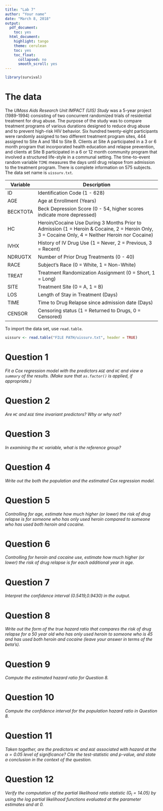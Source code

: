 ```yaml
---
title: "Lab 7"
author: "Your name"
date: "March 8, 2018"
output:
  pdf_document:
    toc: yes
  html_document:
    highlight: tango
    theme: cerulean
    toc: yes
    toc_float:
      collapsed: no
      smooth_scroll: yes
---
```



```r
library(survival)
```

# The data

The *UMass Aids Research Unit IMPACT (UIS) Study* was a 5-year project (1989-1994) consisting of two concurrent randomized trials of residential treatment for drug abuse. The purpose of the study was to compare treatment programs of various durations designed to reduce drug abuse and to prevent high-risk HIV behavior. Six hundred twenty-eight participants were randomly assigned to two different treatment program sites, 444 assigned to Site A and 184 to Site B. Clients at Site A participated in a 3 or 6 month program that incorporated health education and relapse prevention, and clients at Site B participated in a 6 or 12 month community program that involved a structured life-style in a communal setting. The time-to-event random variable `TIME` measures the days until drug relapse from admission to the treatment program. There is complete information on 575 subjects. The data set name is `uissurv.txt`.

Variable | Description
---------|--------------------------------------------
ID       | Identification Code (1 - 628)
AGE      | Age at Enrollment  (Years)
BECKTOTA | Beck Depression Score (0 - 54, higher scores indicate more depressed)
HC       | Heroin/Cocaine Use During 3 Months Prior to Admission (1 = Heroin & Cocaine, 2 = Heroin Only, 3 = Cocaine Only, 4 = Neither Heroin nor Cocaine)
IVHX     | History of IV Drug Use (1 = Never, 2 = Previous, 3 = Recent)
NDRUGTX  | Number of Prior Drug Treatments (0 - 40)
RACE     | Subject's Race (0 = White, 1 = Non-White)
TREAT    | Treatment Randomization Assignment (0 = Short, 1 = Long)
SITE     | Treatment Site (0 = A, 1 = B)
LOS      | Length of Stay in Treatment (Days)
TIME     | Time to Drug Relapse since admission date (Days)
CENSOR   | Censoring status (1 = Returned to Drugs, 0 = Censored)

To import the data set, use `read.table`.

```r
uissurv <- read.table("FILE PATH/uissurv.txt", header = TRUE)
```


# Question 1

*Fit a Cox regression model with the predictors `AGE` and `HC` and view a `summary` of the results.  (Make sure that `as.factor()` is applied, if appropriate.)*



# Question 2
*Are `HC` and `AGE` time invariant predictors?  Why or why not?*



# Question 3
*In examining the `HC` variable, what is the reference group?*



# Question 4
*Write out the both the population and the estimated Cox regression model.*



# Question 5
*Controlling for age, estimate how much higher (or lower) the risk of drug relapse is for someone who has only used heroin compared to someone who has used both heroin and cocaine.*



# Question 6
*Controlling for heroin and cocaine use, estimate how much higher (or lower) the risk of drug relapse is for each additional year in age.*



# Question 7
*Interpret the confidence interval (0.5419,0.9430) in the output.*



# Question 8
*Write out the form of the true hazard ratio that compares the risk of drug relapse for a 50 year old who has only used heroin to someone who is 45 and has used both heroin and cocaine (leave your answer in terms of the beta's).*



# Question 9
*Compute the estimated hazard ratio for Question 8.*




# Question 10
*Compute the confidence interval for the population hazard ratio in Question 8.*



# Question 11
*Taken together, are the predictors `HC` and `AGE` associated with hazard at the $\alpha = 0.05$ level of significance?  Cite the test-statistic and $p$-value, and state a conclusion in the context of the question.*



# Question 12
*Verify the computation of the partial likelihood ratio statistic ($G_l=14.05$) by using the log partial likelihood functions evaluated at the parameter estimates and at 0.*

